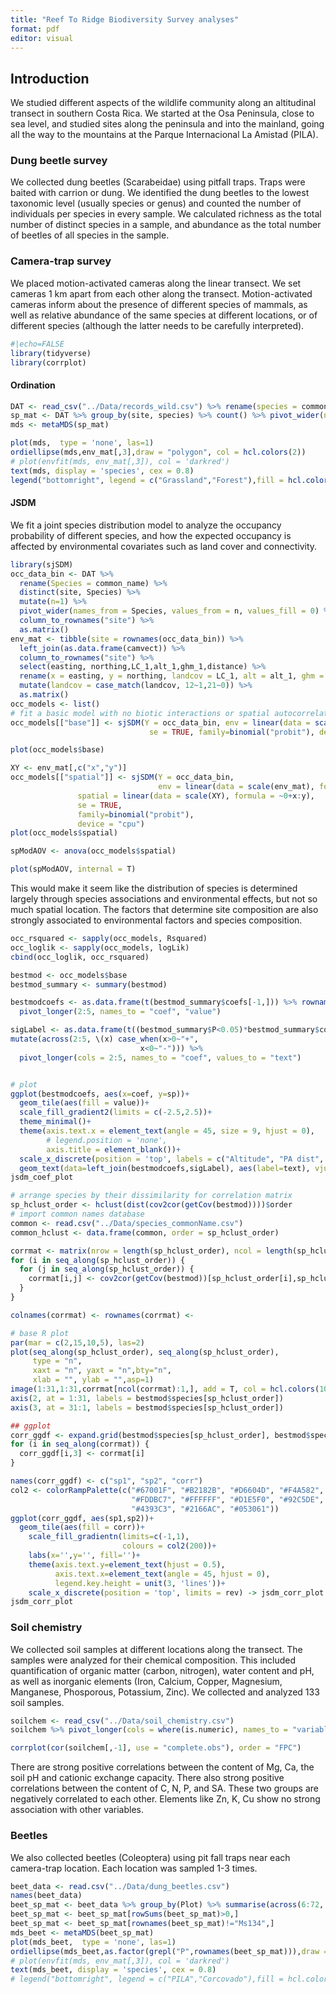 ```yaml
---
title: "Reef To Ridge Biodiversity Survey analyses"
format: pdf
editor: visual
---
```


## Introduction

We studied different aspects of the wildlife community along an altitudinal transect in southern Costa Rica. We started at the Osa Peninsula, close to sea level, and studied sites along the peninsula and into the mainland, going all the way to the mountains at the Parque Internacional La Amistad (PILA).

### Dung beetle survey

We collected dung beetles (Scarabeidae) using pitfall traps. Traps were baited with carrion or dung. We identified the dung beetles to the lowest taxonomic level (usually species or genus) and counted the number of individuals per species in every sample. We calculated richness as the total number of distinct species in a sample, and abundance as the total number of beetles of all species in the sample.

### Camera-trap survey

We placed motion-activated cameras along the linear transect. We set cameras 1 km apart from each other along the transect. Motion-activated cameras inform about the presence of different species of mammals, as well as relative abundance of the same species at different locations, or of different species (although the latter needs to be carefully interpreted).

```r

#|echo=FALSE
library(tidyverse)
library(corrplot)
```

#### Ordination

```r
DAT <- read_csv("../Data/records_wild.csv") %>% rename(species = common_name)
sp_mat <- DAT %>% group_by(site, species) %>% count() %>% pivot_wider(names_from = species, values_from = n, values_fill = 0) %>% ungroup() %>% select(-1) 
mds <- metaMDS(sp_mat)
```

```r
plot(mds,  type = 'none', las=1)
ordiellipse(mds,env_mat[,3],draw = "polygon", col = hcl.colors(2))
# plot(envfit(mds, env_mat[,3]), col = 'darkred')
text(mds, display = 'species', cex = 0.8)
legend("bottomright", legend = c("Grassland","Forest"),fill = hcl.colors(2))
```

#### JSDM

We fit a joint species distribution model to analyze the occupancy probability of different species, and how the expected occupancy is affected by environmental covariates such as land cover and connectivity.

```r
library(sjSDM)
occ_data_bin <- DAT %>% 
  rename(Species = common_name) %>% 
  distinct(site, Species) %>%
  mutate(n=1) %>% 
  pivot_wider(names_from = Species, values_from = n, values_fill = 0) %>% 
  column_to_rownames("site") %>% 
  as.matrix()
env_mat <- tibble(site = rownames(occ_data_bin)) %>%
  left_join(as.data.frame(camvect)) %>% 
  column_to_rownames("site") %>% 
  select(easting, northing,LC_1,alt_1,ghm_1,distance) %>% 
  rename(x = easting, y = northing, landcov = LC_1, alt = alt_1, ghm = ghm_1) %>% 
  mutate(landcov = case_match(landcov, 12~1,21~0)) %>% 
  as.matrix()
occ_models <- list()
# fit a basic model with no biotic interactions or spatial autocorrelation.
occ_models[["base"]] <- sjSDM(Y = occ_data_bin, env = linear(data = scale(env_mat), formula = ~landcov+alt+ghm+distance), # scales env. covariates: canopy, dist to road, dist to pa, forest cover (land use), evi
                               se = TRUE, family=binomial("probit"), device = "cpu")
```

```r
plot(occ_models$base)
```

```r
XY <- env_mat[,c("x","y")]
occ_models[["spatial"]] <- sjSDM(Y = occ_data_bin, 
                                 env = linear(data = scale(env_mat), formula = ~landcov+alt+ghm+distance), 
               spatial = linear(data = scale(XY), formula = ~0+x:y), 
               se = TRUE, 
               family=binomial("probit"), 
               device = "cpu")
plot(occ_models$spatial)
```

```r
spModAOV <- anova(occ_models$spatial)
```

```r
plot(spModAOV, internal = T)
```

This would make it seem like the distribution of species is determined largely through species associations and environmental effects, but not so much spatial location. The factors that determine site composition are also strongly associated to environmental factors and species composition.

```r
occ_rsquared <- sapply(occ_models, Rsquared)
occ_loglik <- sapply(occ_models, logLik)
cbind(occ_loglik, occ_rsquared)
```

```r
bestmod <- occ_models$base
bestmod_summary <- summary(bestmod)

bestmodcoefs <- as.data.frame(t(bestmod_summary$coefs[-1,])) %>% rownames_to_column("sp") %>% 
  pivot_longer(2:5, names_to = "coef", "value")

sigLabel <- as.data.frame(t((bestmod_summary$P<0.05)*bestmod_summary$coefs)[,-1])%>%   rownames_to_column("sp") %>% 
mutate(across(2:5, \(x) case_when(x>0~"+",
                             x<0~"-"))) %>% 
  pivot_longer(cols = 2:5, names_to = "coef", values_to = "text")


# plot
ggplot(bestmodcoefs, aes(x=coef, y=sp))+
  geom_tile(aes(fill = value))+
  scale_fill_gradient2(limits = c(-2.5,2.5))+
  theme_minimal()+
  theme(axis.text.x = element_text(angle = 45, size = 9, hjust = 0), 
        # legend.position = 'none',
        axis.title = element_blank())+
  scale_x_discrete(position = 'top', labels = c("Altitude", "PA dist", "Human pressure", "Land cover"))+
  geom_text(data=left_join(bestmodcoefs,sigLabel), aes(label=text), vjust=0.5) -> jsdm_coef_plot
jsdm_coef_plot
```

```r
# arrange species by their dissimilarity for correlation matrix
sp_hclust_order <- hclust(dist(cov2cor(getCov(bestmod))))$order
# import common names database
common <- read.csv("../Data/species_commonName.csv")
common_hclust <- data.frame(common, order = sp_hclust_order)

corrmat <- matrix(nrow = length(sp_hclust_order), ncol = length(sp_hclust_order))
for (i in seq_along(sp_hclust_order)) {
  for (j in seq_along(sp_hclust_order)) {
    corrmat[i,j] <- cov2cor(getCov(bestmod))[sp_hclust_order[i],sp_hclust_order[j]]
  }
}

colnames(corrmat) <- rownames(corrmat) <- 

# base R plot
par(mar = c(2,15,10,5), las=2)
plot(seq_along(sp_hclust_order), seq_along(sp_hclust_order), 
     type = "n", 
     xaxt = "n", yaxt = "n",bty="n",
     xlab = "", ylab = "",asp=1)
image(1:31,1:31,corrmat[ncol(corrmat):1,], add = T, col = hcl.colors(100,"Blue-Red 3"), zlim=c(-1,1))
axis(2, at = 1:31, labels = bestmod$species[sp_hclust_order])
axis(3, at = 31:1, labels = bestmod$species[sp_hclust_order])

## ggplot
corr_ggdf <- expand.grid(bestmod$species[sp_hclust_order], bestmod$species[sp_hclust_order])
for (i in seq_along(corrmat)) {
  corr_ggdf[i,3] <- corrmat[i]
}

names(corr_ggdf) <- c("sp1", "sp2", "corr")
col2 <- colorRampPalette(c("#67001F", "#B2182B", "#D6604D", "#F4A582",
                           "#FDDBC7", "#FFFFFF", "#D1E5F0", "#92C5DE",
                           "#4393C3", "#2166AC", "#053061"))
ggplot(corr_ggdf, aes(sp1,sp2))+
  geom_tile(aes(fill = corr))+
    scale_fill_gradientn(limits=c(-1,1),
                         colours = col2(200))+
    labs(x='',y='', fill='')+
    theme(axis.text.y=element_text(hjust = 0.5), 
          axis.text.x=element_text(angle = 45, hjust = 0),
          legend.key.height = unit(3, 'lines'))+
    scale_x_discrete(position = 'top', limits = rev) -> jsdm_corr_plot
jsdm_corr_plot
```

### Soil chemistry

We collected soil samples at different locations along the transect. The samples were analyzed for their chemical composition. This included quantification of organic matter (carbon, nitrogen), water content and pH, as well as inorganic elements (Iron, Calcium, Copper, Magnesium, Manganese, Phosporous, Potassium, Zinc). We collected and analyzed 133 soil samples.

```r
soilchem <- read_csv("../Data/soil_chemistry.csv")
soilchem %>% pivot_longer(cols = where(is.numeric), names_to = "variable", values_to = "value") %>% group_by(variable) %>% summarise(mean = mean(value, na.rm = T), min = min(value), max = max(value), sd = sd(value, na.rm=T))
```

```r
corrplot(cor(soilchem[,-1], use = "complete.obs"), order = "FPC")
```

There are strong positive correlations between the content of Mg, Ca, the soil pH and cationic exchange capacity. There also strong positive correlations between the content of C, N, P, and SA. These two groups are negatively correlated to each other. Elements like Zn, K, Cu show no strong association with other variables.

### Beetles

We also collected beetles (Coleoptera) using pit fall traps near each camera-trap location. Each location was sampled 1-3 times.

```r
beet_data <- read.csv("../Data/dung_beetles.csv")
names(beet_data)
beet_sp_mat <- beet_data %>% group_by(Plot) %>% summarise(across(6:72, sum)) %>%  column_to_rownames(var = "Plot") 
beet_sp_mat <- beet_sp_mat[rowSums(beet_sp_mat)>0,]
beet_sp_mat <- beet_sp_mat[rownames(beet_sp_mat)!="Ms134",]
mds_beet <- metaMDS(beet_sp_mat)
plot(mds_beet,  type = 'none', las=1)
ordiellipse(mds_beet,as.factor(grepl("P",rownames(beet_sp_mat))),draw = "polygon", col = hcl.colors(2))
# plot(envfit(mds, env_mat[,3]), col = 'darkred')
text(mds_beet, display = 'species', cex = 0.8)
# legend("bottomright", legend = c("PILA","Corcovado"),fill = hcl.colors(2))
```

